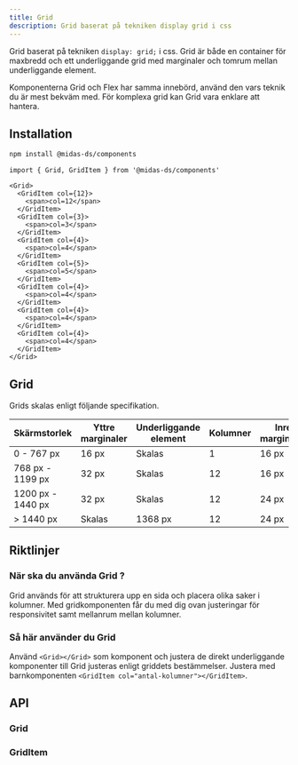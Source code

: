 ```yaml
---
title: Grid
description: Grid baserat på tekniken display grid i css
---
```



<ComponentHeader
  name='Grid'
  friendlyName='Rutnät'
  overrideHeadlessLink=''
/>

Grid baserat på tekniken `display: grid;` i css. Grid är både en container för maxbredd och ett underliggande grid med marginaler och tomrum mellan underliggande element.

Komponenterna Grid och Flex har samma innebörd, använd den vars teknik du är mest bekväm med. För komplexa grid kan Grid vara enklare att hantera.

<Example />

## Installation

```bash npm2yarn
npm install @midas-ds/components
```

```tsx
import { Grid, GridItem } from '@midas-ds/components'
```

```tsx
<Grid>
  <GridItem col={12}>
    <span>col=12</span>
  </GridItem>
  <GridItem col={3}>
    <span>col=3</span>
  </GridItem>
  <GridItem col={4}>
    <span>col=4</span>
  </GridItem>
  <GridItem col={5}>
    <span>col=5</span>
  </GridItem>
  <GridItem col={4}>
    <span>col=4</span>
  </GridItem>
  <GridItem col={4}>
    <span>col=4</span>
  </GridItem>
  <GridItem col={4}>
    <span>col=4</span>
  </GridItem>
</Grid>
```

## Grid

Grids skalas enligt följande specifikation.

| Skärmstorlek      | Yttre marginaler | Underliggande element | Kolumner | Inre marginaler |
| ----------------- | ---------------- | --------------------- | -------- | --------------- |
| 0 - 767 px        | 16 px            | Skalas                | 1        | 16 px           |
| 768 px - 1199 px  | 32 px            | Skalas                | 12       | 16 px           |
| 1200 px - 1440 px | 32 px            | Skalas                | 12       | 24 px           |
| > 1440 px         | Skalas           | 1368 px               | 12       | 24 px           |

## Riktlinjer

### När ska du använda Grid ?

Grid används för att strukturera upp en sida och placera olika saker i kolumner. Med gridkomponenten får du med dig ovan justeringar för responsivitet samt mellanrum mellan kolumner.

### Så här använder du Grid

Använd `<Grid></Grid>` som komponent och justera de direkt underliggande komponenter till Grid justeras enligt griddets bestämmelser. Justera med barnkomponenten `<GridItem col="antal-kolumner"></GridItem>`.

## API

### Grid

<PropTable name='Grid' />

### GridItem

<PropTable
  name='GridItem'
  defaultOpen={false}
/>
